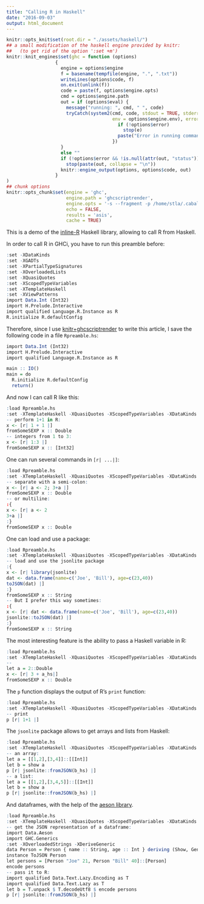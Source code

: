 ```yaml
---
title: "Calling R in Haskell"
date: "2016-09-03"
output: html_document
---
```


<link rel="stylesheet" type="text/css" href="assets/css/hscolour.css">

```r
knitr::opts_knit$set(root.dir = "./assets/haskell/")
## a small modification of the haskell engine provided by knitr:
##   (to get rid of the option ':set +m')
knitr::knit_engines$set(ghc = function (options) 
                  {
                    engine = options$engine
                    f = basename(tempfile(engine, ".", ".txt"))
                    writeLines(options$code, f)
                    on.exit(unlink(f))
                    code = paste(f, options$engine.opts)
                    cmd = options$engine.path 
                    out = if (options$eval) {
                      message("running: ", cmd, " ", code)
                      tryCatch(system2(cmd, code, stdout = TRUE, stderr = FALSE,
                                       env = options$engine.env), error = function(e) {
                                         if (!options$error)
                                           stop(e)
                                         paste("Error in running command", cmd)
                                       })
                    }
                    else ""
                    if (!options$error && !is.null(attr(out, "status"))) 
                      stop(paste(out, collapse = "\n"))
                    knitr::engine_output(options, options$code, out)
                  }
)
## chunk options
knitr::opts_chunk$set(engine = 'ghc', 
                      engine.path = 'ghcscriptrender', 
                      engine.opts = '-s --fragment -p /home/stla/.cabal-sandbox/x86_64-linux-ghc-7.10.3-packages.conf.d',
                      echo = FALSE,
                      results = 'asis', 
                      cache = TRUE)
```


This is a demo of  the [inline-R](https://tweag.github.io/HaskellR/) Haskell library, allowing to call R from Haskell. 

In order to call R in GHCi, you have to run this preamble before:

```r
:set -XDataKinds
:set -XGADTs
:set -XPartialTypeSignatures
:set -XOverloadedLists
:set -XQuasiQuotes
:set -XScopedTypeVariables
:set -XTemplateHaskell
:set -XViewPatterns
import Data.Int (Int32)
import H.Prelude.Interactive
import qualified Language.R.Instance as R
R.initialize R.defaultConfig
```

Therefore, since I use [knitr+ghcscriptrender](http://stla.github.io/stlapblog/posts/ghcscriptrender.html) to write this article, I save the following code in a file `Rpreamble.hs`:

```r
import Data.Int (Int32)
import H.Prelude.Interactive
import qualified Language.R.Instance as R

main :: IO()
main = do
  R.initialize R.defaultConfig
  return()
```

And now I can call R like this:

```r
:load Rpreamble.hs
:set -XTemplateHaskell -XQuasiQuotes -XScopedTypeVariables -XDataKinds -XGADTs -XPartialTypeSignatures -XOverloadedLists -XViewPatterns
-- perform 1+1 in R:
x <- [r| 1 + 1 |]
fromSomeSEXP x :: Double
-- integers from 1 to 3:
x <- [r| 1:3 |]
fromSomeSEXP x :: [Int32]
```

One can run several commands in `[r| ...|]`:

```r
:load Rpreamble.hs
:set -XTemplateHaskell -XQuasiQuotes -XScopedTypeVariables -XDataKinds -XGADTs -XPartialTypeSignatures -XOverloadedLists -XViewPatterns
-- separate with a semi-colon:
x <- [r| a <- 2; 3+a |]  
fromSomeSEXP x :: Double
-- or multiline:
:{
x <- [r| a <- 2
3+a |]
:}
fromSomeSEXP x :: Double
```

One can load and use a package:

```r
:load Rpreamble.hs
:set -XTemplateHaskell -XQuasiQuotes -XScopedTypeVariables -XDataKinds -XGADTs -XPartialTypeSignatures -XOverloadedLists -XViewPatterns
-- load and use the jsonlite package
:{
x <- [r| library(jsonlite)
dat <- data.frame(name=c('Joe', 'Bill'), age=c(23,40))
toJSON(dat) |]
:}
fromSomeSEXP x :: String
-- But I prefer this way sometimes:
:{
x <- [r| dat <- data.frame(name=c('Joe', 'Bill'), age=c(23,40))
jsonlite::toJSON(dat) |]
:}
fromSomeSEXP x :: String
```

The most interesting feature is the ability to pass a Haskell variable in R:

```r
:load Rpreamble.hs
:set -XTemplateHaskell -XQuasiQuotes -XScopedTypeVariables -XDataKinds -XGADTs -XPartialTypeSignatures -XOverloadedLists -XViewPatterns
-- 
let a = 2::Double
x <- [r| 3 + a_hs|]
fromSomeSEXP x :: Double
```

The `p` function displays the output of R's `print` function:

```r
:load Rpreamble.hs
:set -XTemplateHaskell -XQuasiQuotes -XScopedTypeVariables -XDataKinds -XGADTs -XPartialTypeSignatures -XOverloadedLists -XViewPatterns
-- print
p [r| 1+1 |]
```

The `jsonlite` package allows to get arrays and lists from Haskell:

```r
:load Rpreamble.hs
:set -XTemplateHaskell -XQuasiQuotes -XScopedTypeVariables -XDataKinds -XGADTs -XPartialTypeSignatures -XOverloadedLists -XViewPatterns
-- an array:
let a = [[1,2],[3,4]]::[[Int]]
let b = show a
p [r| jsonlite::fromJSON(b_hs) |]
-- a list:
let a = [[1,2],[3,4,5]]::[[Int]]
let b = show a
p [r| jsonlite::fromJSON(b_hs) |]
```

And dataframes, with the help of the [aeson library](https://artyom.me/aeson).

```r
:load Rpreamble.hs
:set -XTemplateHaskell -XQuasiQuotes -XScopedTypeVariables -XDataKinds -XGADTs -XPartialTypeSignatures -XOverloadedLists -XViewPatterns
-- get the JSON representation of a dataframe:
import Data.Aeson
import GHC.Generics
:set -XOverloadedStrings -XDeriveGeneric
data Person = Person { name :: String, age :: Int } deriving (Show, Generic)
instance ToJSON Person
let persons = [Person "Joe" 21, Person "Bill" 40]::[Person]
encode persons
-- pass it to R:
import qualified Data.Text.Lazy.Encoding as T
import qualified Data.Text.Lazy as T
let b = T.unpack $ T.decodeUtf8 $ encode persons
p [r| jsonlite::fromJSON(b_hs) |]
```


